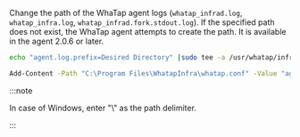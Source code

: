 Change the path of the WhaTap agent logs (`whatap_infrad.log`, `whatap_infra.log`, `whatap_infrad.fork.stdout.log`). If the specified path does not exist, the WhaTap agent attempts to create the path. It is available in the agent 2.0.6 or later.

<Tabs>
<TabItem value="lxs" label="Linux Shell">

```bash title=SH
echo "agent.log.prefix=Desired Directory" |sudo tee -a /usr/whatap/infra/conf/whatap.conf
```

</TabItem>
<TabItem value="wps" label="Windows Powershell">

```bash title=SH
Add-Content -Path "C:\Program Files\WhatapInfra\whatap.conf" -Value "agent.log.prefix=Directory to change"
```

</TabItem>
</Tabs>

:::note

In case of Windows, enter "\\" as the path delimiter.

:::
